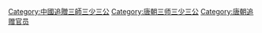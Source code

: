 [[Category:中國追贈三師三少三公|Category:中國追贈三師三少三公]]
[[Category:唐朝三师三少三公|Category:唐朝三师三少三公]]
[[Category:唐朝追赠官员|Category:唐朝追赠官员]]